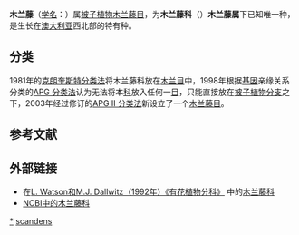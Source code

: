 {{Speciesbox
| image=Austrobaileya scandens 01.jpg
| image_caption=枝叶形态
| taxon = Austrobaileya scandens
| authority = [[C.T.White|C.T.White]], 1933
| grandparent authority = [[Croizat|Croizat]], 1943
| parent authority = C.T.White, 1933
| synonyms_ref = {{r|theplantlist}}
| synonyms =
* ''Austrobaileya maculata''<br>{{small|C.T.White, 1948}}
}}

'''木兰藤'''（[[学名|学名]]：''{{lang|la|Austrobaileya scandens}}''）属[[被子植物|被子植物]][[木兰藤目|木兰藤目]]，为'''木兰藤科'''（{{lang|la|Austrobaileyaceae}}）'''木兰藤属'''下已知唯一种，是生长在[[澳大利亚|澳大利亚]]西北部的特有种。

==分类==
1981年的[[克朗奎斯特分类法|克朗奎斯特分类法]]将木兰藤科放在[[木兰目|木兰目]]中，1998年根据[[基因|基因]]亲缘关系分类的[[APG_分类法|APG 分类法]]认为无法将本[[科|科]]放入任何一[[目_(生物)|目]]，只能直接放在[[被子植物分支|被子植物分支]]之下{{r|APG}}，2003年经过修订的[[APG_II_分类法|APG II 分类法]]新设立了一个[[木兰藤目|木兰藤目]]{{r|APG2}}。

==参考文献==
{{reflist|refs=
<ref name="APG">{{Cite journal |last=Angiosperm Phylogeny Group |year=1998 |title=An ordinal classification for the families of flowering plants |journal=Annals of the Missouri Botanical Garden |volume=85 |issue=4 |pages=531–553 |url=https://www.jstor.org/stable/2992015 |jstor=2992015 |access-date=2016-06-15 |archive-date=2021-01-12 |archive-url=https://web.archive.org/web/20210112155648/https://www.jstor.org/stable/2992015 |dead-url=no }}</ref>
<ref name="APG2">{{Cite journal |last=Angiosperm Phylogeny Group |year=2003 |title=An update of the Angiosperm Phylogeny Group classification for the orders and families of flowering plants: APG II |journal=Botanical Journal of the Linnean Society |volume=141 |issue=4 |pages=399–436 |url=http://onlinelibrary.wiley.com/doi/10.1046/j.1095-8339.2003.t01-1-00158.x/abstract |doi=10.1046/j.1095-8339.2003.t01-1-00158.x |access-date=2016-06-15 |archive-date=2017-09-08 |archive-url=https://web.archive.org/web/20170908063343/http://onlinelibrary.wiley.com/doi/10.1046/j.1095-8339.2003.t01-1-00158.x/abstract |dead-url=no }}</ref>
<ref name="theplantlist">[http://www.theplantlist.org/tpl1.1/record/kew-18328 ''Austrobaileya scandens'' C.T.White] {{Wayback|url=http://www.theplantlist.org/tpl1.1/record/kew-18328 |date=20211209235022 }}. In: ''The Plant List'' (2013). Version 1.1. Published on the Internet; http://www.theplantlist.org/ {{Wayback|url=http://www.theplantlist.org/ |date=20190523171514 }} [2017-4-9].</ref>
}}

==外部链接==
* 在[http://delta-intkey.com/angio/ L. Watson和M.J. Dallwitz（1992年）《有花植物分科》] {{Wayback|url=http://delta-intkey.com/angio/ |date=20070103200438 }}中的[http://delta-intkey.com/angio/www/austroba.htm 木兰藤科] {{Wayback|url=http://delta-intkey.com/angio/www/austroba.htm |date=20070103200438 }}
* [http://www.ncbi.nlm.nih.gov/Taxonomy/Browser/wwwtax.cgi?mode=Tree&id=22297&lvl=3&lin=f&keep=1&srchmode=1&unlock NCBI中的木兰藤科]
{{Taxonbar|from=Q131513}}

[[Category:木兰藤科|*]]
[[Category:木兰藤属|scandens]]
